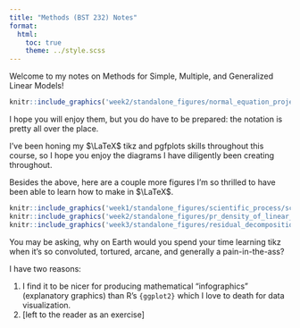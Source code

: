 ```yaml
---
title: "Methods (BST 232) Notes"
format: 
  html:
    toc: true
    theme: ../style.scss
---
```


Welcome to my notes on Methods for Simple, Multiple, and Generalized Linear Models! 

```r
knitr::include_graphics('week2/standalone_figures/normal_equation_projection/normal_equation_projection.svg')
```

I hope you will enjoy them, but you do have to be prepared: the notation is pretty 
all over the place. 

I've been honing my $\LaTeX$ tikz and pgfplots skills throughout this course, 
so I hope you enjoy the diagrams I have diligently been creating throughout. 

Besides the above, here are a couple more figures I'm so thrilled to have been
able to learn how to make in $\LaTeX$.

```r
knitr::include_graphics('week1/standalone_figures/scientific_process/scientific_process.svg')
knitr::include_graphics('week2/standalone_figures/pr_density_of_linear_model/pr_density_of_linear_model.svg')
knitr::include_graphics('week3/standalone_figures/residual_decompositions/residual_decomposition.svg')
```

:::{.cooltip}
You may be asking, why on Earth would you spend your time learning tikz when it's so 
convoluted, tortured, arcane, and generally a pain-in-the-ass?

I have two reasons: 
  
  1. I find it to be nicer for producing mathematical "infographics" (explanatory graphics) than R's `{ggplot2}`
    which I love to death for data visualization. 
  2. [left to the reader as an exercise]
:::